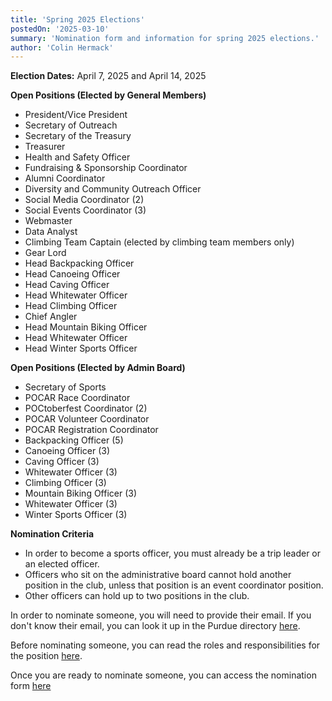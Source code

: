 ```yaml
---
title: 'Spring 2025 Elections'
postedOn: '2025-03-10'
summary: 'Nomination form and information for spring 2025 elections.'
author: 'Colin Hermack'
---
```


**Election Dates:** April 7, 2025 and April 14, 2025

**Open Positions (Elected by General Members)**
* President/Vice President
* Secretary of Outreach
* Secretary of the Treasury
* Treasurer
* Health and Safety Officer
* Fundraising & Sponsorship Coordinator
* Alumni Coordinator
* Diversity and Community Outreach Officer
* Social Media Coordinator (2)
* Social Events Coordinator (3)
* Webmaster
* Data Analyst
* Climbing Team Captain (elected by climbing team members only)
* Gear Lord
* Head Backpacking Officer
* Head Canoeing Officer
* Head Caving Officer
* Head Whitewater Officer
* Head Climbing Officer
* Chief Angler
* Head Mountain Biking Officer
* Head Whitewater Officer
* Head Winter Sports Officer

**Open Positions (Elected by Admin Board)**
* Secretary of Sports
* POCAR Race Coordinator
* POCtoberfest Coordinator (2)
* POCAR Volunteer Coordinator
* POCAR Registration Coordinator
* Backpacking Officer (5)
* Canoeing Officer (3)
* Caving Officer (3)
* Whitewater Officer (3)
* Climbing Officer (3)
* Mountain Biking Officer (3)
* Whitewater Officer (3)
* Winter Sports Officer (3)

**Nomination Criteria**
* In order to become a sports officer, you must already be a trip leader or an elected officer.  
* Officers who sit on the administrative board cannot hold another position in the club, unless that position is
an event coordinator position.  
* Other officers can hold up to two positions in the club.  

In order to nominate someone, you will need to provide their email. If you don't know their email, you can
look it up in the Purdue directory [here](https://www.purdue.edu/directory/).

Before nominating someone, you can read the roles and responsibilities for the position [here](https://docs.google.com/document/d/1_9KgAZlKpfuoEWbTq1ghj00Aw2FZ5Dxnp7hcs2snUQU/edit?usp=sharing).

Once you are ready to nominate someone, you can access the nomination form [here](https://forms.office.com/Pages/ResponsePage.aspx?id=Ob0wQVN8nEGx5YdY1tY_IYsPEC-CwDJNo7LaWV5ygUJUOVdBRlhSSFFCVFFGN01VM1pBNEdFVlBXNi4u)
